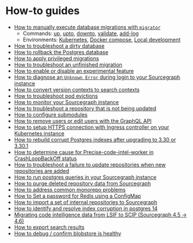 # How-to guides

- [How to manually execute database migrations with `migrator`](/admin/updates/migrator/migrator-operations)
  - Commands: [up](/admin/updates/migrator/migrator-operations#up), [upto](/admin/updates/migrator/migrator-operations#upto), [downto](/admin/updates/migrator/migrator-operations#downto), [validate](/admin/updates/migrator/migrator-operations#validate), [add-log](/admin/updates/migrator/migrator-operations#add-log)
  - Environments: [Kubernetes](/admin/updates/migrator/migrator-operations#kubernetes), [Docker compose](/admin/updates/migrator/migrator-operations#docker--docker-compose), [Local development](/admin/updates/migrator/migrator-operations#local-development)
- [How to troubleshoot a dirty database](/admin/how-to/dirty_database)
- [How to rollback the Postgres database](/admin/how-to/rollback_database)
- [How to apply privileged migrations](/admin/how-to/privileged_migrations)
- [How to troubleshoot an unfinished migration](/admin/how-to/unfinished_migration)
- [How to enable or disable an experimental feature](/admin/how-to/enable-experimental-feature)
- [How to diagnose an `Unknown Error` during login to your Sourcegraph instance](/admin/how-to/unknown-error-login)
- [How to convert version contexts to search contexts](/admin/how-to/converting-version-contexts-to-search-contexts)
- [How to troubleshoot pod evictions](/admin/how-to/troubleshoot-pod-eviction)
- [How to monitor your Sourcegraph instance](/admin/how-to/monitoring-guide)
- [How to troubleshoot a repository that is not being updated](/admin/how-to/repo-not-updated)
- [How to configure submodules](/admin/how-to/submodule-configuration)
- [How to remove users or edit users with the GraphQL API](/admin/how-to/mutate-user-api)
- [How to setup HTTPS connection with Ingress controller on your Kubernetes instance](/admin/how-to/setup-https)
- [How to rebuild corrupt Postgres indexes after upgrading to 3.30 or 3.30.1](/admin/how-to/rebuild-corrupt-postgres-indexes)
- [How to determine cause for Precise-code-intel-worker in CrashLoopBackOff status](precise-code-intel-worker-crashloopbackoff)
- [How to troubleshoot a failure to update repositories when new repositories are added](/admin/how-to/update_repo_failure)
- [How to run postgres queries in your Sourcegraph instance](/admin/how-to/run-psql)
- [How to purge deleted repository data from Sourcegraph](/admin/how-to/remove-repo#manually-purge-deleted-repository-data-from-disk)
- [How to address common monorepo problems](/admin/how-to/monorepo-issues)
- [How to Set a password for Redis using a ConfigMap](/admin/how-to/redis_configmap)
- [How to import a set of internal repositories to Sourcegraph](/admin/how-to/internal_github_repos)
- [How to identify and resolve index corruption in postgres 14](/admin/how-to/postgres14-index-corruption)
- [Migrating code intelligence data from LSIF to SCIP (Sourcegraph 4.5 -> 4.6)](/admin/how-to/lsif_scip_migration)
- [How to export search results](/admin/how-to/export-search-results)
- [How to debug / confirm blobstore is healthy](/admin/how-to/blobstore_debugging)
